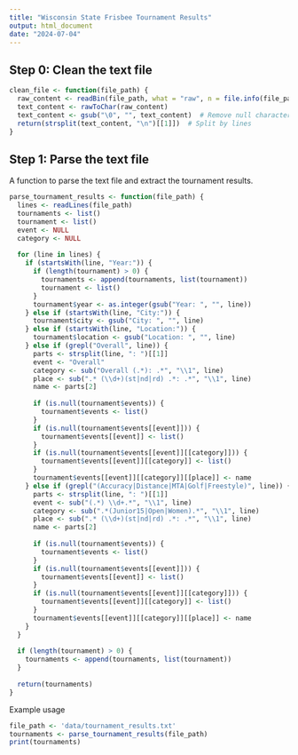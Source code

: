 ```yaml
---
title: "Wisconsin State Frisbee Tournament Results"
output: html_document
date: "2024-07-04"
---
```


## Step 0: Clean the text file

```r
clean_file <- function(file_path) {
  raw_content <- readBin(file_path, what = "raw", n = file.info(file_path)$size)
  text_content <- rawToChar(raw_content)
  text_content <- gsub("\0", "", text_content)  # Remove null characters
  return(strsplit(text_content, "\n")[[1]])  # Split by lines
}
```


## Step 1: Parse the text file

A function to parse the text file and extract the tournament results.

```r
parse_tournament_results <- function(file_path) {
  lines <- readLines(file_path)
  tournaments <- list()
  tournament <- list()
  event <- NULL
  category <- NULL
  
  for (line in lines) {
    if (startsWith(line, "Year:")) {
      if (length(tournament) > 0) {
        tournaments <- append(tournaments, list(tournament))
        tournament <- list()
      }
      tournament$year <- as.integer(gsub("Year: ", "", line))
    } else if (startsWith(line, "City:")) {
      tournament$city <- gsub("City: ", "", line)
    } else if (startsWith(line, "Location:")) {
      tournament$location <- gsub("Location: ", "", line)
    } else if (grepl("Overall", line)) {
      parts <- strsplit(line, ": ")[[1]]
      event <- "Overall"
      category <- sub("Overall (.*): .*", "\\1", line)
      place <- sub(".* (\\d+)(st|nd|rd) .*: .*", "\\1", line)
      name <- parts[2]
      
      if (is.null(tournament$events)) {
        tournament$events <- list()
      }
      if (is.null(tournament$events[[event]])) {
        tournament$events[[event]] <- list()
      }
      if (is.null(tournament$events[[event]][[category]])) {
        tournament$events[[event]][[category]] <- list()
      }
      tournament$events[[event]][[category]][[place]] <- name
    } else if (grepl("(Accuracy|Distance|MTA|Golf|Freestyle)", line)) {
      parts <- strsplit(line, ": ")[[1]]
      event <- sub("(.*) \\d+.*", "\\1", line)
      category <- sub(".*(Junior15|Open|Women).*", "\\1", line)
      place <- sub(".* (\\d+)(st|nd|rd) .*: .*", "\\1", line)
      name <- parts[2]
      
      if (is.null(tournament$events)) {
        tournament$events <- list()
      }
      if (is.null(tournament$events[[event]])) {
        tournament$events[[event]] <- list()
      }
      if (is.null(tournament$events[[event]][[category]])) {
        tournament$events[[event]][[category]] <- list()
      }
      tournament$events[[event]][[category]][[place]] <- name
    }
  }
  
  if (length(tournament) > 0) {
    tournaments <- append(tournaments, list(tournament))
  }
  
  return(tournaments)
}
```

Example usage

```r
file_path <- 'data/tournament_results.txt'
tournaments <- parse_tournament_results(file_path)
print(tournaments)
```


